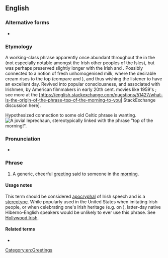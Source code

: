 ==English==

===Alternative forms===
* {{m|en|top o' the mornin'}}

===Etymology===
A working-class phrase apparently once abundant throughout the {{w|British Isles}} in the {{w|Victorian era}} (not especially notable amongst the Irish {{m|en|vis-a-vis}} other peoples of the Isles), but was perhaps preserved slightly longer with the Irish and {{w|Irish diaspora}}. Possibly connected to a notion of fresh unhomogenised milk, where the desirable cream rises to the top (compare {{m|en|cream of the crop}} and {{m|en|creme de la creme}}), and thus wishing the listener to have an excellent day. Revived into popular consciousness, and associated with Irishmen, by American filmmakers in early 20th cent. movies like 1959's ''{{w|Darby O'Gill and the Little People}}''; see more at the [https://english.stackexchange.com/questions/51427/what-is-the-origin-of-the-phrase-top-of-the-morning-to-you| StackExchange discussion here].

Hypothesized connection to some old Celtic phrase is wanting.
[[File:Rainbow Leprechaun.png|thumb|A jovial [[leprechaun]], stereotypically linked with the phrase '''''"top of the morning!"'''''.]]

===Pronunciation===
* {{audio|en|En-au-top of the morning.ogg|Audio (AU)}}

===Phrase===
{{head|en|noun|head=[[top]] of the [[morning]]|}}

# {{lb|en|Ireland|New England|idiomatic|archaic|sometimes|_|humorous}} A generic, cheerful [[greeting]] said to someone in the [[morning]].

====Usage notes====
This term should be considered [[apocryphal]] of Irish speech and is a [[stereotype]]. While popularly used in the United States when imitating Irish people, or when celebrating one's Irish heritage (e.g. on {{w|St. Patrick's Day}}), latter-day native Hiberno-English speakers would be unlikely to ever use this phrase. See [[Hollywood Irish]].

====Related terms====
* {{l|en|top of the hour}}

[[Category:en:Greetings]]